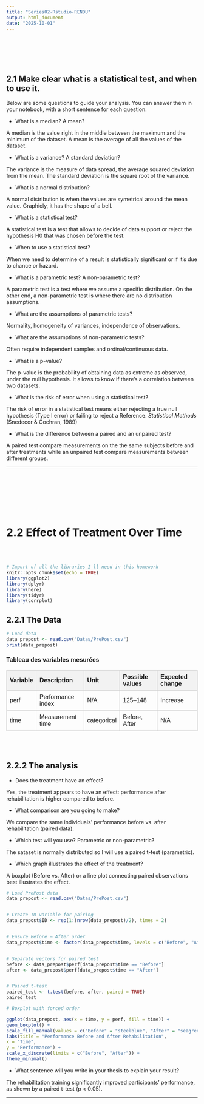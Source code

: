```yaml
---
title: "Series02-Rstudio-RENDU"
output: html_document
date: "2025-10-01"
---
```


<br>
<br>
<br>
<br>

## 2.1 Make clear what is a statistical test, and when to use it.
Below are some questions to guide your analysis. You can answer them in your notebook, with a short sentence for each question.

- What is a median? A mean?

A median is the value right in the middle between the maximum and the minimum of the dataset.
A mean is the average of all the values of the dataset.  


- What is a variance? A standard deviation?

The variance is the measure of data spread, the average squared deviation from the mean.
The standard deviation is the square root of the variance.


- What is a normal distribution?

A normal distribution is when the values are symetrical around the mean value. Graphicly, it has the shape of a bell.


- What is a statistical test?

A statistical test is a test that allows to decide of data support or reject the hypothesis H0 that was chosen before the test.


- When to use a statistical test?

When we need to determine of a result is statistically significant or if it's due to chance or hazard.


- What is a parametric test? A non-parametric test?

A parametric test is a test where we assume a specific distribution. On the other end, a non-parametric test is where there are no distribution assumptions.


- What are the assumptions of parametric tests?

Normality, homogeneity of variances, independence of observations.


- What are the assumptions of non-parametric tests?

Often require independent samples and ordinal/continuous data.


- What is a p-value?

The p-value is the probability of obtaining data as extreme as observed, under the null hypothesis.
It allows to know if there's a correlation between two datasets.


- What is the risk of error when using a statistical test?

The risk of error in a statistical test means either rejecting a true null hypothesis (Type I error) or failing to reject a 
Reference: *Statistical Methods* (Snedecor & Cochran, 1989)


- What is the difference between a paired and an unpaired test?

A paired test compare measurements on the the same subjects before and after treatments while an unpaired test compare measurements between different groups.


---


<br>
<br>
<br>
<br>
<br>
<br>

# 2.2 Effect of Treatment Over Time

<br>
<br>

```r
# Import of all the libraries I'll need in this homework
knitr::opts_chunk$set(echo = TRUE)
library(ggplot2)
library(dplyr)
library(here)
library(tidyr)
library(corrplot)

```



## 2.2.1 The Data
```r
# Load data
data_prepost <- read.csv("Datas/PrePost.csv")
print(data_prepost)
```

<table style="border-collapse:collapse; width:100%; max-width:700px; font-family:Arial, sans-serif;">
  <caption style="caption-side:top; text-align:left; font-weight:600; padding:6px 0;">Tableau des variables mesurées</caption>
  <thead>
    <tr>
      <th style="border:1px solid #ccc; padding:8px; text-align:left; background:#f2f2f2;">Variable</th>
      <th style="border:1px solid #ccc; padding:8px; text-align:left; background:#f2f2f2;">Description</th>
      <th style="border:1px solid #ccc; padding:8px; text-align:left; background:#f2f2f2;">Unit</th>
      <th style="border:1px solid #ccc; padding:8px; text-align:left; background:#f2f2f2;">Possible values</th>
      <th style="border:1px solid #ccc; padding:8px; text-align:left; background:#f2f2f2;">Expected change</th>
    </tr>
  </thead>
  <tbody>
    <tr>
      <td style="border:1px solid #ccc; padding:8px;">perf</td>
      <td style="border:1px solid #ccc; padding:8px;">Performance index</td>
      <td style="border:1px solid #ccc; padding:8px;">N/A</td>
      <td style="border:1px solid #ccc; padding:8px;">125–148</td>
      <td style="border:1px solid #ccc; padding:8px;">Increase</td>
    </tr>
    <tr>
      <td style="border:1px solid #ccc; padding:8px;">time</td>
      <td style="border:1px solid #ccc; padding:8px;">Measurement time</td>
      <td style="border:1px solid #ccc; padding:8px;">categorical</td>
      <td style="border:1px solid #ccc; padding:8px;">Before, After</td>
      <td style="border:1px solid #ccc; padding:8px;">N/A</td>
    </tr>
  </tbody>
</table>


<br>
<br>



## 2.2.2 The analysis


- Does the treatment have an effect?

Yes, the treatment appears to have an effect: performance after rehabilitation is higher compared to before.


- What comparison are you going to make?

We compare the same individuals’ performance before vs. after rehabilitation (paired data).


- Which test will you use? Parametric or non-parametric?

The sataset is normally distributed so I will use a paired t-test (parametric).


- Which graph illustrates the effect of the treatment?

A boxplot (Before vs. After) or a line plot connecting paired observations best illustrates the effect.



```r
# Load PrePost data
data_prepost <- read.csv("Datas/PrePost.csv")


# Create ID variable for pairing
data_prepost$ID <- rep(1:(nrow(data_prepost)/2), times = 2)


# Ensure Before → After order
data_prepost$time <- factor(data_prepost$time, levels = c("Before", "After"), ordered = TRUE)


# Separate vectors for paired test
before <- data_prepost$perf[data_prepost$time == "Before"]
after <- data_prepost$perf[data_prepost$time == "After"]


# Paired t-test
paired_test <- t.test(before, after, paired = TRUE)
paired_test
```


```r
# Boxplot with forced order

ggplot(data_prepost, aes(x = time, y = perf, fill = time)) +
geom_boxplot() +
scale_fill_manual(values = c("Before" = "steelblue", "After" = "seagreen")) +
labs(title = "Performance Before and After Rehabilitation",
x = "Time",
y = "Performance") +
scale_x_discrete(limits = c("Before", "After")) +
theme_minimal()
```


- What sentence will you write in your thesis to explain your result?

The rehabilitation training significantly improved participants’ performance, as shown by a paired t-test (p < 0.05).


---

